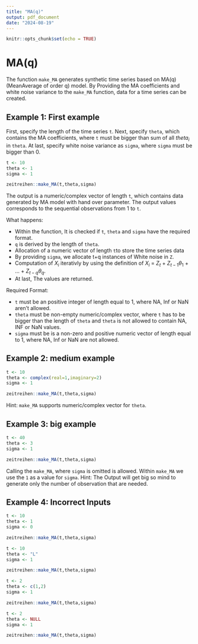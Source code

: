 ```yaml
---
title: "MA(q)"
output: pdf_document
date: "2024-08-19"
---
```


```r
knitr::opts_chunk$set(echo = TRUE)
```



# MA(q)

The function `make_MA` generates synthetic time series based on MA(q) (MeanAverage of order q) model. By Providing the MA coefficients and white noise variance to the `make_MA` function, data for a time series can be created.

## Example 1: First example

First, specify the length of the time series `t`. Next, specify `theta`, which contains the MA coefficients, where `t` must be bigger than sum of all $theta_i$ in `theta`. At last, specify white noise variance as `sigma`, where `sigma` must be bigger than 0.

```r
t <- 10
theta <- 1
sigma <- 1

zeitreihen::make_MA(t,theta,sigma)
```

The output is a numeric/complex vector of length `t`, which contains data generated by MA model with hand over parameter. The output values corresponds to the sequential observations from 1 to `t`.

What happens:

* Within the function, It is checked if `t`, `theta` and `sigma` have the required format.
* `q` is derived by the length of `theta`.
* Allocation of a numeric vector of length `t`to store the time series data
* By providing `sigma`, we allocate t+q instances of White noise in `Z`.
* Computation of $X_i$ iterativly by using the definition of $X_i$ = $Z_t$ + $Z_{t-1}\theta_{1}$ + ... + $Z_{t-q}\theta_{q}$.
* At last, The values are returned.

Required Format:

* `t` must be an positive integer of length equal to 1, where NA, Inf or NaN aren't allowed.
* `theta` must be non-empty numeric/complex vector, where `t` has to be bigger than the length of `theta` and `theta` is not allowed to contain NA, INF or NaN values.
* `sigma` must be is a non-zero and positive numeric vector of length equal to 1, where NA, Inf or NaN are not allowed.

## Example 2: medium example

```r
t <- 10
theta <- complex(real=1,imaginary=2)
sigma <- 1

zeitreihen::make_MA(t,theta,sigma)
```

Hint: `make_MA` supports numeric/complex vector for `theta`.

## Example 3: big example

```r
t <- 40
theta <- 3
sigma <- 1

zeitreihen::make_MA(t,theta,sigma)
```

Calling the `make_MA`, where `sigma` is omitted is allowed. Within `make_MA` we use the `1` as a value for `sigma`. Hint: The Output will get big so mind to generate only the number of observation that are needed.

## Example 4: Incorrect Inputs

```r
t <- 10
theta <- 1
sigma <- 0

zeitreihen::make_MA(t,theta,sigma)
```

```r
t <- 10
theta <- "L"
sigma <- 1

zeitreihen::make_MA(t,theta,sigma)
```

```r
t <- 2
theta <- c(1,2)
sigma <- 1

zeitreihen::make_MA(t,theta,sigma)
```

```r
t <- 2
theta <- NULL
sigma <- 1

zeitreihen::make_MA(t,theta,sigma)
```
